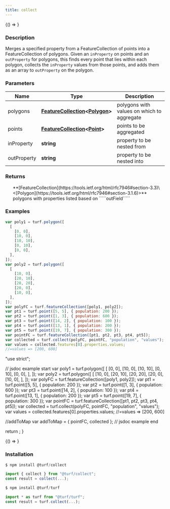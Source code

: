 ```yaml
---
title: collect
---
```



<!-- Expose turf as global var for experimenting in the browser console -->

<BrowserOnly>{() => <WindowTurfGlobal turf={turf} />}</BrowserOnly>

### Description

Merges a specified property from a FeatureCollection of points into a
FeatureCollection of polygons. Given an `inProperty` on points and an `outProperty`
for polygons, this finds every point that lies within each polygon, collects the
`inProperty` values from those points, and adds them as an array to `outProperty`
on the polygon.

### Parameters

| Name        | Type                                                                                                                                    | Description                                |
| ----------- | --------------------------------------------------------------------------------------------------------------------------------------- | ------------------------------------------ |
| polygons    | **[FeatureCollection](https://tools.ietf.org/html/rfc7946#section-3.3)\<[Polygon](https://tools.ietf.org/html/rfc7946#section-3.1.6)>** | polygons with values on which to aggregate |
| points      | **[FeatureCollection](https://tools.ietf.org/html/rfc7946#section-3.3)\<[Point](https://tools.ietf.org/html/rfc7946#section-3.1.2)>**   | points to be aggregated                    |
| inProperty  | **string**                                                                                                                              | property to be nested from                 |
| outProperty | **string**                                                                                                                              | property to be nested into                 |

### Returns

<ul>
  **[FeatureCollection](https://tools.ietf.org/html/rfc7946#section-3.3)\<[Polygon](https://tools.ietf.org/html/rfc7946#section-3.1.6)>** polygons with properties listed based on `````outField`````

</ul>

### Examples

```javascript
var poly1 = turf.polygon([
  [
    [0, 0],
    [10, 0],
    [10, 10],
    [0, 10],
    [0, 0],
  ],
]);
var poly2 = turf.polygon([
  [
    [10, 0],
    [20, 10],
    [20, 20],
    [20, 0],
    [10, 0],
  ],
]);
var polyFC = turf.featureCollection([poly1, poly2]);
var pt1 = turf.point([5, 5], { population: 200 });
var pt2 = turf.point([1, 3], { population: 600 });
var pt3 = turf.point([14, 2], { population: 100 });
var pt4 = turf.point([13, 1], { population: 200 });
var pt5 = turf.point([19, 7], { population: 300 });
var pointFC = turf.featureCollection([pt1, pt2, pt3, pt4, pt5]);
var collected = turf.collect(polyFC, pointFC, "population", "values");
var values = collected.features[0].properties.values;
//=values => [200, 600]
```

  "use strict";

  // jsdoc example start
  var poly1 = turf.polygon([
    [
      [0, 0],
      [10, 0],
      [10, 10],
      [0, 10],
      [0, 0],
    ],
  ]);
  var poly2 = turf.polygon([
    [
      [10, 0],
      [20, 10],
      [20, 20],
      [20, 0],
      [10, 0],
    ],
  ]);
  var polyFC = turf.featureCollection([poly1, poly2]);
  var pt1 = turf.point([5, 5], { population: 200 });
  var pt2 = turf.point([1, 3], { population: 600 });
  var pt3 = turf.point([14, 2], { population: 100 });
  var pt4 = turf.point([13, 1], { population: 200 });
  var pt5 = turf.point([19, 7], { population: 300 });
  var pointFC = turf.featureCollection([pt1, pt2, pt3, pt4, pt5]);
  var collected = turf.collect(polyFC, pointFC, "population", "values");
  var values = collected.features[0].properties.values;
  //=values => [200, 600]

  //addToMap
  var addToMap = { pointFC, collected };
  // jsdoc example end

  return <ExampleMap addToMap={addToMap} />;
}

<!-- prettier-ignore -->
<BrowserOnly>{() => <Map0 />}</BrowserOnly>

### Installation

```javascript
$ npm install @turf/collect

import { collect } from "@turf/collect";
const result = collect(...);
```

```javascript
$ npm install @turf/turf

import * as turf from "@turf/turf";
const result = turf.collect(...);
```
